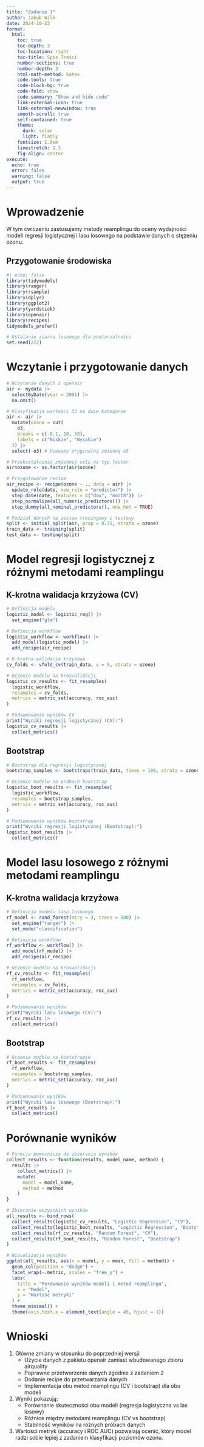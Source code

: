 ```yaml
---
title: "Zadanie 3" 
author: Jakub Wilk
date: 2024-10-23
format:   
  html:    
    toc: true    
    toc-depth: 3    
    toc-location: right    
    toc-title: Spis Treści    
    number-sections: true    
    number-depth: 3    
    html-math-method: katex    
    code-tools: true    
    code-block-bg: true    
    code-fold: show    
    code-summary: "Show and hide code"    
    link-external-icon: true    
    link-external-newwindow: true    
    smooth-scroll: true    
    self-contained: true    
    theme:         
      dark: solar        
      light: flatly    
    fontsize: 1.0em    
    linestretch: 1.3    
    fig-align: center
execute:   
  echo: true  
  error: false  
  warning: false  
  output: true
---
```


# Wprowadzenie
W tym ćwiczeniu zastosujemy metody reamplingu do oceny wydajności modeli regresji logistycznej i lasu losowego na podstawie danych o stężeniu ozonu.

## Przygotowanie środowiska
```r
#| echo: false
library(tidymodels)
library(ranger)
library(rsample)
library(dplyr)
library(ggplot2)
library(yardstick)
library(openair)
library(recipes)
tidymodels_prefer()

# Ustalanie ziarna losowego dla powtarzalności
set.seed(222)
```

# Wczytanie i przygotowanie danych
```r
# Wczytanie danych z openair
air <- mydata |> 
  selectByDate(year = 2001) |>
  na.omit()

# Klasyfikacja wartości O3 na dwie kategorie
air <- air |> 
  mutate(ozone = cut(
    o3,
    breaks = c(-0.1, 10, 58),
    labels = c("Niskie", "Wysokie")
  )) |>
  select(-o3) # Usuwamy oryginalną zmienną o3

# Przekształcenie zmiennej celu na typ factor
air$ozone <- as.factor(air$ozone)

# Przygotowanie recipe
air_recipe <- recipe(ozone ~ ., data = air) |>
  update_role(date, new_role = "predictor") |>
  step_date(date, features = c("dow", "month")) |>
  step_normalize(all_numeric_predictors()) |>
  step_dummy(all_nominal_predictors(), one_hot = TRUE)

# Podział danych na zestaw treningowy i testowy
split <- initial_split(air, prop = 0.75, strata = ozone)
train_data <- training(split)
test_data <- testing(split)
```

# Model regresji logistycznej z różnymi metodami reamplingu

## K-krotna walidacja krzyżowa (CV)
```r
# Definicja modelu
logistic_model <- logistic_reg() |>
  set_engine("glm")

# Definicja workflow
logistic_workflow <- workflow() |>
  add_model(logistic_model) |>
  add_recipe(air_recipe)

# K-krotna walidacja krzyżowa
cv_folds <- vfold_cv(train_data, v = 5, strata = ozone)

# Uczenie modelu na kroswalidacji
logistic_cv_results <- fit_resamples(
  logistic_workflow,
  resamples = cv_folds,
  metrics = metric_set(accuracy, roc_auc)
)

# Podsumowanie wyników CV
print("Wyniki regresji logistycznej (CV):")
logistic_cv_results |>
  collect_metrics()
```

## Bootstrap
```r
# Bootstrap dla regresji logistycznej
bootstrap_samples <- bootstraps(train_data, times = 100, strata = ozone)

# Uczenie modelu na próbach bootstrap
logistic_boot_results <- fit_resamples(
  logistic_workflow,
  resamples = bootstrap_samples,
  metrics = metric_set(accuracy, roc_auc)
)

# Podsumowanie wyników bootstrap
print("Wyniki regresji logistycznej (Bootstrap):")
logistic_boot_results |>
  collect_metrics()
```

# Model lasu losowego z różnymi metodami reamplingu

## K-krotna walidacja krzyżowa
```r
# Definicja modelu lasu losowego
rf_model <- rand_forest(mtry = 3, trees = 500) |>
  set_engine("ranger") |>
  set_mode("classification")

# Definicja workflow
rf_workflow <- workflow() |>
  add_model(rf_model) |>
  add_recipe(air_recipe)

# Uczenie modelu na kroswalidacji
rf_cv_results <- fit_resamples(
  rf_workflow,
  resamples = cv_folds,
  metrics = metric_set(accuracy, roc_auc)
)

# Podsumowanie wyników
print("Wyniki lasu losowego (CV):")
rf_cv_results |>
  collect_metrics()
```

## Bootstrap
```r
# Uczenie modelu na bootstrapie
rf_boot_results <- fit_resamples(
  rf_workflow,
  resamples = bootstrap_samples,
  metrics = metric_set(accuracy, roc_auc)
)

# Podsumowanie wyników
print("Wyniki lasu losowego (Bootstrap):")
rf_boot_results |>
  collect_metrics()
```

# Porównanie wyników
```r
# Funkcja pomocnicza do zbierania wyników
collect_results <- function(results, model_name, method) {
  results |>
    collect_metrics() |>
    mutate(
      model = model_name,
      method = method
    )
}

# Zbieranie wszystkich wyników
all_results <- bind_rows(
  collect_results(logistic_cv_results, "Logistic Regression", "CV"),
  collect_results(logistic_boot_results, "Logistic Regression", "Bootstrap"),
  collect_results(rf_cv_results, "Random Forest", "CV"),
  collect_results(rf_boot_results, "Random Forest", "Bootstrap")
)

# Wizualizacja wyników
ggplot(all_results, aes(x = model, y = mean, fill = method)) +
  geom_col(position = "dodge") +
  facet_wrap(~.metric, scales = "free_y") +
  labs(
    title = "Porównanie wyników modeli i metod reamplingu",
    x = "Model",
    y = "Wartość metryki"
  ) +
  theme_minimal() +
  theme(axis.text.x = element_text(angle = 45, hjust = 1))
```

# Wnioski
1. Główne zmiany w stosunku do poprzedniej wersji:
   - Użycie danych z pakietu openair zamiast wbudowanego zbioru airquality
   - Poprawne przetworzenie danych zgodnie z zadaniem 2
   - Dodanie recipe do przetwarzania danych
   - Implementacja obu metod reamplingu (CV i bootstrap) dla obu modeli

2. Wyniki pokazują:
   - Porównanie skuteczności obu modeli (regresja logistyczna vs las losowy)
   - Różnice między metodami reamplingu (CV vs bootstrap)
   - Stabilność wyników na różnych próbach danych

3. Wartości metryk (accuracy i ROC AUC) pozwalają ocenić, który model radzi sobie lepiej z zadaniem klasyfikacji poziomów ozonu.